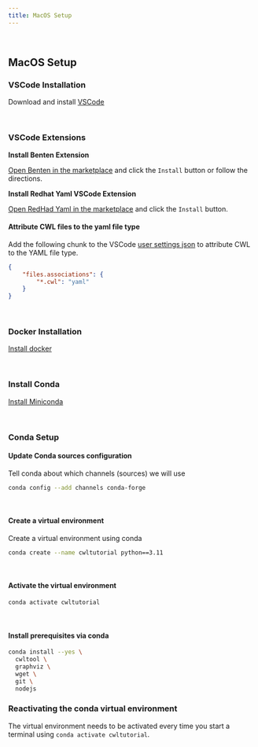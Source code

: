 ```yaml
---
title: MacOS Setup
---
```


<br>

## MacOS Setup

### VSCode Installation

Download and install [VSCode][vs_code]

<br>

### VSCode Extensions

**Install Benten Extension**

[Open Benten in the marketplace](https://marketplace.visualstudio.com/items?itemName=sbg-rabix.benten-cwl) and click the `Install` button or follow the directions.

**Install Redhat Yaml VSCode Extension**

[Open RedHad Yaml in the marketplace][redhat_yaml_vs_code_marketplace] and click the `Install` button.

#### Attribute CWL files to the yaml file type

Add the following chunk to the VSCode [user settings json][user_settings_json] to attribute CWL to the YAML file type.

```json
{
    "files.associations": {
        "*.cwl": "yaml"
    }
}
```

<br>

### Docker Installation

[Install docker](https://docs.docker.com/desktop/mac/install)

<br>

### Install Conda

[Install Miniconda][miniconda_install]

<br>

### Conda Setup

#### Update Conda sources configuration

Tell conda about which channels (sources) we will use

```bash
conda config --add channels conda-forge
```

<br>

#### Create a virtual environment

Create a virtual environment using conda

```bash
conda create --name cwltutorial python==3.11
```

<br>

#### Activate the virtual environment

```bash
conda activate cwltutorial
```

<br>

#### Install prerequisites via conda

```bash
conda install --yes \
  cwltool \
  graphviz \
  wget \
  git \
  nodejs
```

:::::::::::::::: callout

### Reactivating the conda virtual environment

The virtual environment needs to be activated every time you start a terminal using
`conda activate cwltutorial`.

::::::::::::::::


[docker_install]: https://docs.docker.com/desktop/mac/install
[miniforge]: https://github.com/conda-forge/miniforge
[miniconda_install]: https://docs.anaconda.com/free/miniconda/miniconda-install/
[vs_code]: https://code.visualstudio.com/
[benten_vs_code_marketplace]: https://marketplace.visualstudio.com/items?itemName=sbg-rabix.benten-cwl
[redhat_yaml_vs_code_marketplace]: https://marketplace.visualstudio.com/items?itemName=redhat.vscode-yaml
[user_settings_json]: https://code.visualstudio.com/docs/getstarted/settings#_settingsjson
